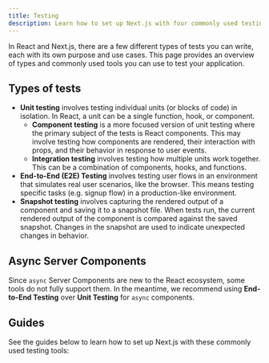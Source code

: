 ```yaml
---
title: Testing
description: Learn how to set up Next.js with four commonly used testing tools — Cypress, Playwright, Vitest, and Jest.
---
```


In React and Next.js, there are a few different types of tests you can write, each with its own purpose and use cases. This page provides an overview of types and commonly used tools you can use to test your application.

## Types of tests

- **Unit testing** involves testing individual units (or blocks of code) in isolation. In React, a unit can be a single function, hook, or component.
  - **Component testing** is a more focused version of unit testing where the primary subject of the tests is React components. This may involve testing how components are rendered, their interaction with props, and their behavior in response to user events.
  - **Integration testing** involves testing how multiple units work together. This can be a combination of components, hooks, and functions.
- **End-to-End (E2E) Testing** involves testing user flows in an environment that simulates real user scenarios, like the browser. This means testing specific tasks (e.g. signup flow) in a production-like environment.
- **Snapshot testing** involves capturing the rendered output of a component and saving it to a snapshot file. When tests run, the current rendered output of the component is compared against the saved snapshot. Changes in the snapshot are used to indicate unexpected changes in behavior.



## Async Server Components

Since `async` Server Components are new to the React ecosystem, some tools do not fully support them. In the meantime, we recommend using **End-to-End Testing** over **Unit Testing** for `async` components.



## Guides

See the guides below to learn how to set up Next.js with these commonly used testing tools:
